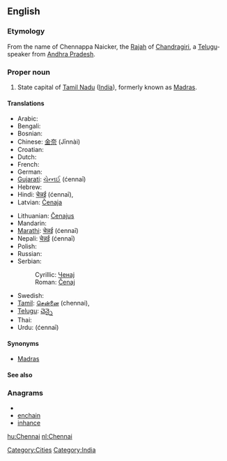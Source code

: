 ==English==

===Etymology===
From the name of Chennappa Naicker, the [[Rajah]] of [[Chandragiri]], a [[Telugu]]-speaker from [[Andhra Pradesh]].

===Proper noun===
{{en-proper noun}}

# State capital of [[Tamil Nadu]] ([[India]]), formerly known as [[Madras]].

====Translations====
{{trans-top|state capital of Tamil Nadu}}
* Arabic: {{t|ar|تشيناي|m|tr=tshinaay|sc=Arab}}
* Bengali: {{BNchar|[[চেন্নাই]]}}
* Bosnian: {{t-|bs|Čenaj|m}}
* Chinese: [[金奈]] (Jīnnài)
* Croatian: {{t-|hr|Čenaj|m}}
* Dutch: {{t+|nl|Chennai}}
* French: {{t-|fr|Chennai}}
* German: {{t-|de|Chennai}}
* [[Gujarati]]: [[ચેન્નઈ]] (ćennaī)
* Hebrew: {{t|he|צ'נאי|sc=Hebr}}
* Hindi: [[चेन्नई]] (ćennaī),  {{t|hi|चेन्नई|tr=cēnna'ī|sc=Deva}}
* Latvian: [[Čenaja]]
{{trans-mid}}
* Lithuanian: [[Čenajus]]
* Mandarin: {{t|zh|金奈|tr=Jīnnài|sc=Hani}}
* [[Marathi]]: [[चेन्नई]] (ćennaī)
* Nepali: [[चेन्नई]] (ćennaī)
* Polish: {{t-|pl|Chennai}}
* Russian: {{t-|ru|Ченнаи|tr=Čennái|sc=Cyrl}}
* Serbian:
*: Cyrillic: [[Ченај]] {{m}}
*: Roman: [[Čenaj#Serbian|Čenaj]] {{m}}
* Swedish: {{t-|sv|Chennai}}
* [[Tamil]]: [[சென்னை]] (chennai),  {{t|ta|சென்னை|tr=chennai|sc=Taml}}
* [[Telugu]]: [[చెన్నై]]
* Thai: {{t|th|เจนไน|tr=jayn-nai|sc=Thai}}
* Urdu: {{ur-Arab|[[چنائی]]}} (ćennaī)
{{trans-bottom}}

====Synonyms====
* [[Madras]] {{italbrac|former name}}

====See also====
{{projectlink|pedia|lang=en}}

===Anagrams===
* {{alphagram|acehinn}}
* [[enchain#English|enchain]]
* [[inhance#English|inhance]]

[[Category:Cities]]
[[Category:India]]

[[hu:Chennai]]
[[nl:Chennai]]